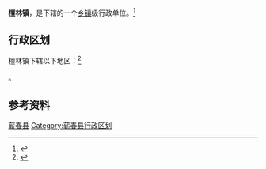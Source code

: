{{中国乡级行政区|42/11/26/112/000}}

'''檀林镇'''，是{{PRC admin/fullname|42/11/26/112/000|3}}下辖的一个[[乡镇|乡镇]]级行政单位。<ref>{{PRC admin/ref sgc|{{PRC admin/parent|42/11/26/112/000}}}}</ref>

== 行政区划 ==

檀林镇下辖以下地区：<ref>{{PRC admin/ref sgc|42/11/26/112/000}}</ref>

{{PRC admin/children|42/11/26/112/000}}。

== 参考资料 ==

{{reflist}}

{{湖北省黄冈市蕲春县行政区划}}
{{湖北行政区划小作品}}
[[Category:黄冈建制镇|蕲春县]]
[[Category:蕲春县行政区划|Category:蕲春县行政区划]]